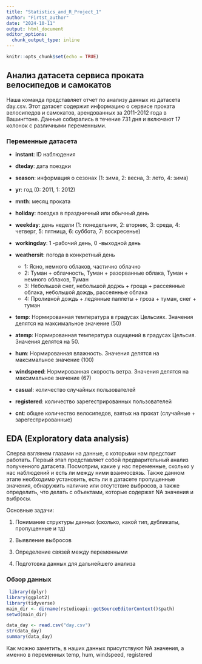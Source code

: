 ```yaml
---
title: "Statistics_and_R_Project_1"
author: "Firtst_author"
date: "2024-10-11"
output: html_document
editor_options: 
  chunk_output_type: inline
---
```


```r
knitr::opts_chunk$set(echo = TRUE)
```

## Анализ датасета сервиса проката велосипедов и самокатов

Наша команда представляет отчет по анализу данных из датасета day.csv. Этот датасет содержит информацию о сервисе проката велосипедов и самокатов, арендованных за 2011-2012 года в Вашингтоне. Данные собирались в течение 731 дня и включают 17 колонок с различными переменными.

### Переменные датасета

-   **instant**: ID наблюдения

-   **dteday**: дата поездки

-   **season**: информация о сезонах (1: зима, 2: весна, 3: лето, 4: зима)

-   **yr**: год (0: 2011, 1: 2012)

-   **mnth**: месяц проката

-   **holiday**: поездка в праздничный или обычный день

-   **weekday**: день недели (1: понедельник, 2: вторник, 3: среда, 4: четверг, 5: пятница, 6: суббота, 7: воскресенье)

-   **workingday**: 1 -рабочий день, 0 -выходной день

-   **weathersit**: погода в конкретный день

    -   1: Ясно, немного облаков, частично облачно
    -   2: Туман + облачность, Туман + разорванные облака, Туман + немного облаков, Туман
    -   3: Небольшой снег, небольшой доджь + гроща + рассеянные облака, небольшой дождь, рассеянные облака
    -   4: Проливной дождь + ледянные паллеты + гроза + туман, снег + туман

-   **temp**: Нормированная температура в градусах Цельсиях. Значения делятся на максимальное значение (50)

-   **atemp**: Нормированная температура ощущений в градусах Цельсия. Значения делятся на 50.

-   **hum**: Нормированная влажность. Значения делятся на максимальное значение (100)

-   **windspeed**: Нормированная скорость ветра. Значения делятся на максимальное значение (67)

-   **casual**: количество случайных пользователей

-   **registered**: количество зарегестрированных пользователей

-   **cnt**: общее количество велосипедов, взятых на прокат (случайные + зарегестрированные)

## EDA (Exploratory data analysis)

Сперва взглянем глазами на данные, с которыми нам предстоит работать. Первый этап представляет собой предварительный анализ полученного датасета. Посмотрим, какие у нас переменные, сколько у нас наблюдений и есть ли между ними взаимосвязь. Также данном этапе необходимо установить, есть ли в датасете пропущенные значения, обнаружить наличие или отсутствие выбросов, а также определить, что делать с объектами, которые содержат NA значения и выбросы.

Основные задачи:

1)  Понимание структуры данных (сколько, какой тип, дубликаты, пропущенные и тд)

2)  Выявление выбросов

3)  Определение связей между переменными

4)  Подготовка данных для дальнейшего анализа

### Обзор данных

```r
 library(dplyr) 
library(ggplot2) 
library(tidyverse) 
main_dir <- dirname(rstudioapi::getSourceEditorContext()$path) 
setwd(main_dir)
```

``` r
data_day <- read.csv("day.csv") 
str(data_day)
summary(data_day)

```
Как можно заметить, в наших данных присутствуют NA значения, а именно в переменных temp, hum, windspeed, registered




